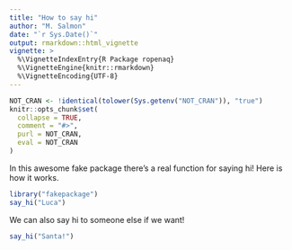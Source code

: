```yaml
---
title: "How to say hi"
author: "M. Salmon"
date: "`r Sys.Date()`"
output: rmarkdown::html_vignette
vignette: >
  %\VignetteIndexEntry{R Package ropenaq}
  %\VignetteEngine{knitr::rmarkdown}
  %\VignetteEncoding{UTF-8}
---
```


```r
NOT_CRAN <- !identical(tolower(Sys.getenv("NOT_CRAN")), "true")
knitr::opts_chunk$set(
  collapse = TRUE,
  comment = "#>",
  purl = NOT_CRAN,
  eval = NOT_CRAN
)
```

In this awesome fake package there's a real function for saying hi! Here is how it works.

```r
library("fakepackage")
say_hi("Luca")

```

We can also say hi to someone else if we want!

```r
say_hi("Santa!")

```
